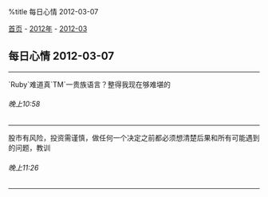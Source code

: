 %title 每日心情 2012-03-07

[[../../../index|首页]] - [[../index|2012年]] - [[index|2012-03]]
==每日心情 2012-03-07==
----
`Ruby`难道真`TM`一贵族语言？整得我现在够难堪的
======晚上10:58======
----
股市有风险，投资需谨慎，做任何一个决定之前都必须想清楚后果和所有可能遇到的问题，教训
======晚上11:26======
----
